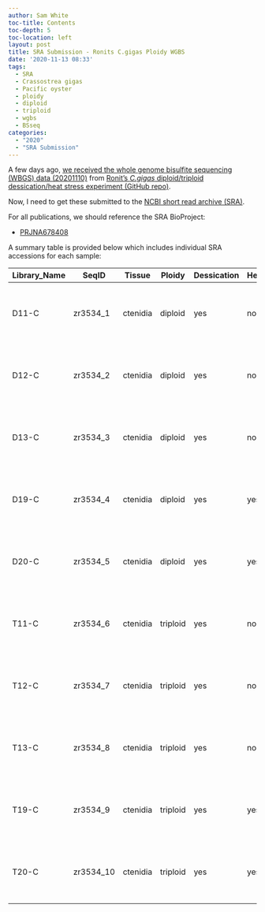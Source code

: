 ```yaml
---
author: Sam White
toc-title: Contents
toc-depth: 5
toc-location: left
layout: post
title: SRA Submission - Ronits C.gigas Ploidy WGBS
date: '2020-11-13 08:33'
tags:
  - SRA
  - Crassostrea gigas
  - Pacific oyster
  - ploidy
  - diploid
  - triploid
  - wgbs
  - BSseq
categories:
  - "2020"
  - "SRA Submission"
---
```

A few days ago, [we received the whole genome bisulfite sequencing (WBGS) data (20201110)](https://robertslab.github.io/sams-notebook/posts/2020/2020-11-10-Data-Received---C.gigas-Ploidy-WGBS-from-Ronits-Project-via-ZymoResearch/) from [Ronit's _C.gigas_ diploid/triploid dessication/heat stress experiment (GitHub repo)](https://github.com/RobertsLab/project-gigas_ploidy).

Now, I need to get these submitted to the [NCBI short read archive (SRA)](https://www.ncbi.nlm.nih.gov/sra).

For all publications, we should reference the SRA BioProject:

- [PRJNA678408](https://www.ncbi.nlm.nih.gov/sra/PRJNA678408)

A summary table is provided below which includes individual SRA accessions for each sample:



| Library_Name | SeqID     | Tissue   | Ploidy   | Dessication | Heat_Stress | Library_kit                             | SRA_BioProject                                              | SRA_accession                                             |
|--------------|-----------|----------|----------|-------------|-------------|-----------------------------------------|-------------------------------------------------------------|-----------------------------------------------------------|
| D11-C        | zr3534_1  | ctenidia | diploid  | yes         | no          | Zymo-Seq WGBS Library Kit (Cat#: D5465) | [PRJNA678408](https://www.ncbi.nlm.nih.gov/sra/PRJNA678408) | [SRX9508698](https://www.ncbi.nlm.nih.gov/sra/SRX9508698) |
| D12-C        | zr3534_2  | ctenidia | diploid  | yes         | no          | Zymo-Seq WGBS Library Kit (Cat#: D5465) | [PRJNA678408](https://www.ncbi.nlm.nih.gov/sra/PRJNA678408) | [SRX9508699](https://www.ncbi.nlm.nih.gov/sra/SRX9508699) |
| D13-C        | zr3534_3  | ctenidia | diploid  | yes         | no          | Zymo-Seq WGBS Library Kit (Cat#: D5465) | [PRJNA678408](https://www.ncbi.nlm.nih.gov/sra/PRJNA678408) | [SRX9508700](https://www.ncbi.nlm.nih.gov/sra/SRX9508700) |
| D19-C        | zr3534_4  | ctenidia | diploid  | yes         | yes         | Zymo-Seq WGBS Library Kit (Cat#: D5465) | [PRJNA678408](https://www.ncbi.nlm.nih.gov/sra/PRJNA678408) | [SRX9508701](https://www.ncbi.nlm.nih.gov/sra/SRX9508701) |
| D20-C        | zr3534_5  | ctenidia | diploid  | yes         | yes         | Zymo-Seq WGBS Library Kit (Cat#: D5465) | [PRJNA678408](https://www.ncbi.nlm.nih.gov/sra/PRJNA678408) | [SRX9508702](https://www.ncbi.nlm.nih.gov/sra/SRX9508702) |
| T11-C        | zr3534_6  | ctenidia | triploid | yes         | no          | Zymo-Seq WGBS Library Kit (Cat#: D5465) | [PRJNA678408](https://www.ncbi.nlm.nih.gov/sra/PRJNA678408) | [SRX9508703](https://www.ncbi.nlm.nih.gov/sra/SRX9508703) |
| T12-C        | zr3534_7  | ctenidia | triploid | yes         | no          | Zymo-Seq WGBS Library Kit (Cat#: D5465) | [PRJNA678408](https://www.ncbi.nlm.nih.gov/sra/PRJNA678408) | [SRX9508704](https://www.ncbi.nlm.nih.gov/sra/SRX9508704) |
| T13-C        | zr3534_8  | ctenidia | triploid | yes         | no          | Zymo-Seq WGBS Library Kit (Cat#: D5465) | [PRJNA678408](https://www.ncbi.nlm.nih.gov/sra/PRJNA678408) | [SRX9508705](https://www.ncbi.nlm.nih.gov/sra/SRX9508705) |
| T19-C        | zr3534_9  | ctenidia | triploid | yes         | yes         | Zymo-Seq WGBS Library Kit (Cat#: D5465) | [PRJNA678408](https://www.ncbi.nlm.nih.gov/sra/PRJNA678408) | [SRX9508706](https://www.ncbi.nlm.nih.gov/sra/SRX9508706) |
| T20-C        | zr3534_10 | ctenidia | triploid | yes         | yes         | Zymo-Seq WGBS Library Kit (Cat#: D5465) | [PRJNA678408](https://www.ncbi.nlm.nih.gov/sra/PRJNA678408) | [SRX9508707](https://www.ncbi.nlm.nih.gov/sra/SRX9508707) |
